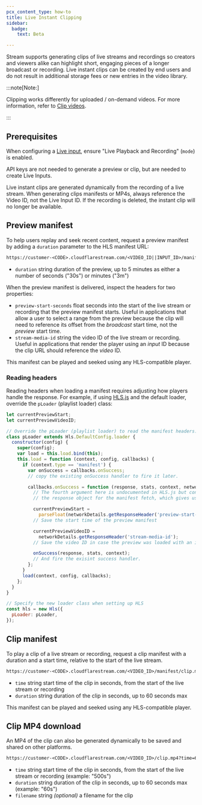 ```yaml
---
pcx_content_type: how-to
title: Live Instant Clipping
sidebar:
  badge:
    text: Beta

---
```


Stream supports generating clips of live streams and recordings so creators and viewers alike can highlight short, engaging pieces of a longer broadcast or recording. Live instant clips can be created by end users and do not result in additional storage fees or new entries in the video library.

:::note[Note:]


Clipping works differently for uploaded / on-demand videos. For more information, refer to [Clip videos](/stream/edit-videos/video-clipping/).


:::

## Prerequisites

When configuring a [Live input](/stream/stream-live/start-stream-live/), ensure "Live Playback and Recording" (`mode`) is enabled.

API keys are not needed to generate a preview or clip, but are needed to create Live Inputs.

Live instant clips are generated dynamically from the recording of a live stream. When generating clips manifests or MP4s, always reference the Video ID, not the Live Input ID. If the recording is deleted, the instant clip will no longer be available.

## Preview manifest

To help users replay and seek recent content, request a preview manifest by adding a `duration` parameter to the HLS manifest URL:

```txt title="Preview Manifest"
https://customer-<CODE>.cloudflarestream.com/<VIDEO_ID||INPUT_ID>/manifest/video.m3u8?duration=5m
```



* `duration` string duration of the preview, up to 5 minutes as either a number of seconds ("30s") or minutes ("3m")


When the preview manifest is delivered, inspect the headers for two properties:



* `preview-start-seconds` float seconds into the start of the live stream or recording that the preview manifest starts. Useful in applications that allow a user to select a range from the preview because the clip will need to reference its offset from the *broadcast* start time, not the *preview* start time.
* `stream-media-id` string the video ID of the live stream or recording. Useful in applications that render the player using an *input* ID because the clip URL should reference the *video* ID.


This manifest can be played and seeked using any HLS-compatible player.

### Reading headers

Reading headers when loading a manifest requires adjusting how players handle
the response. For example, if using [HLS.js](https://github.com/video-dev/hls.js)
and the default loader, override the `pLoader` (playlist loader) class:

```js
let currentPreviewStart;
let currentPreviewVideoID;

// Override the pLoader (playlist loader) to read the manifest headers:
class pLoader extends Hls.DefaultConfig.loader {
  constructor(config) {
    super(config);
    var load = this.load.bind(this);
    this.load = function (context, config, callbacks) {
      if (context.type == 'manifest') {
        var onSuccess = callbacks.onSuccess;
        // copy the existing onSuccess handler to fire it later.

        callbacks.onSuccess = function (response, stats, context, networkDetails) {
          // The fourth argument here is undocumented in HLS.js but contains
          // the response object for the manifest fetch, which gives us headers:

          currentPreviewStart =
            parseFloat(networkDetails.getResponseHeader('preview-start-seconds'));
          // Save the start time of the preview manifest

          currentPreviewVideoID =
            networkDetails.getResponseHeader('stream-media-id');
          // Save the video ID in case the preview was loaded with an input ID

          onSuccess(response, stats, context);
          // And fire the exisint success handler.
        };
      }
      load(context, config, callbacks);
    };
  }
}

// Specify the new loader class when setting up HLS
const hls = new Hls({
  pLoader: pLoader,
});
```

## Clip manifest

To play a clip of a live stream or recording, request a clip manifest with a duration and a start time, relative to the start of the live stream.

```txt title="Clip Manifest"
https://customer-<CODE>.cloudflarestream.com/<VIDEO_ID>/manifest/clip.m3u8?time=600s&duration=30s
```



* `time` string start time of the clip in seconds, from the start of the live stream or recording
* `duration` string duration of the clip in seconds, up to 60 seconds max


This manifest can be played and seeked using any HLS-compatible player.

## Clip MP4 download

An MP4 of the clip can also be generated dynamically to be saved and shared on other platforms.

```txt title="Clip MP4 Download"
https://customer-<CODE>.cloudflarestream.com/<VIDEO_ID>/clip.mp4?time=600s&duration=30s&filename=clip.mp4
```



* `time` string start time of the clip in seconds, from the start of the live stream or recording (example: "500s")
* `duration` string duration of the clip in seconds, up to 60 seconds max (example: "60s")
* `filename` string *(optional)* a filename for the clip
